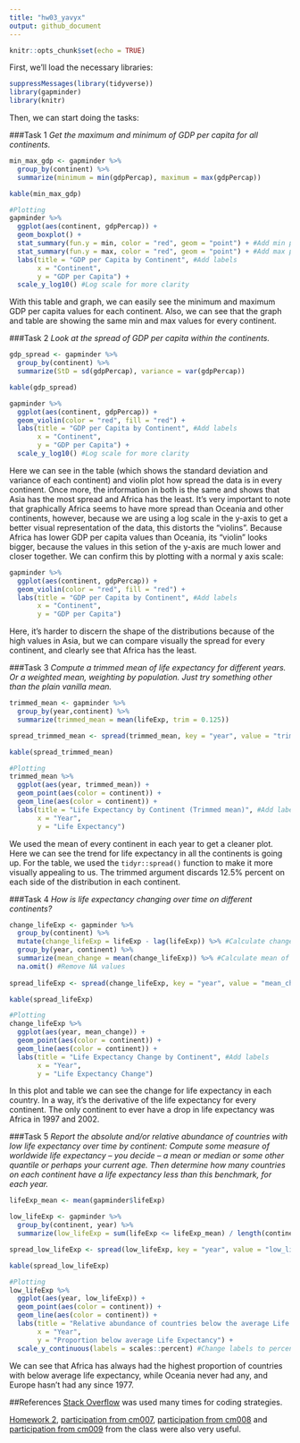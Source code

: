 ```yaml
---
title: "hw03_yavyx"
output: github_document
---
```


```r
knitr::opts_chunk$set(echo = TRUE)
```

First, we'll load the necessary libraries:

```r
suppressMessages(library(tidyverse))
library(gapminder)
library(knitr)
```

Then, we can start doing the tasks:

###Task 1
*Get the maximum and minimum of GDP per capita for all continents.*

```r
min_max_gdp <- gapminder %>%
  group_by(continent) %>%
  summarize(minimum = min(gdpPercap), maximum = max(gdpPercap))

kable(min_max_gdp)

#Plotting
gapminder %>%
  ggplot(aes(continent, gdpPercap)) +
  geom_boxplot() +
  stat_summary(fun.y = min, color = "red", geom = "point") + #Add min points
  stat_summary(fun.y = max, color = "red", geom = "point") + #Add max points
  labs(title = "GDP per Capita by Continent", #Add labels
       x = "Continent", 
       y = "GDP per Capita") +
  scale_y_log10() #Log scale for more clarity
```

With this table and graph, we can easily see the minimum and maximum GDP per capita values for each continent. Also, we can see that the graph and table are showing the same min and max values for every continent.

###Task 2
*Look at the spread of GDP per capita within the continents.*
```r
gdp_spread <- gapminder %>%
  group_by(continent) %>%
  summarize(StD = sd(gdpPercap), variance = var(gdpPercap))

kable(gdp_spread)

gapminder %>%
  ggplot(aes(continent, gdpPercap)) +
  geom_violin(color = "red", fill = "red") +
  labs(title = "GDP per Capita by Continent", #Add labels
       x = "Continent", 
       y = "GDP per Capita") +
  scale_y_log10() #Log scale for more clarity
```

Here we can see in the table (which shows the standard deviation and variance of each continent) and violin plot how spread the data is in every continent. Once more, the information in both is the same and shows that Asia has the most spread and Africa has the least. It's very important to note that graphically Africa seems to have more spread than Oceania and other continents, however, because we are using a log scale in the y-axis to get a better visual representation of the data, this distorts the "violins". Because Africa has lower GDP per capita values than Oceania, its "violin" looks bigger, because the values in this setion of the y-axis are much lower and closer together. We can confirm this by plotting with a normal y axis scale:
```r
gapminder %>%
  ggplot(aes(continent, gdpPercap)) +
  geom_violin(color = "red", fill = "red") +
  labs(title = "GDP per Capita by Continent", #Add labels
       x = "Continent", 
       y = "GDP per Capita")
```

Here, it's harder to discern the shape of the distributions because of the high values in Asia, but we can compare visually the spread for every continent, and clearly see that Africa has the least.

###Task 3
*Compute a trimmed mean of life expectancy for different years. Or a weighted mean, weighting by population. Just try something other than the plain vanilla mean.*
```r
trimmed_mean <- gapminder %>%
  group_by(year,continent) %>%
  summarize(trimmed_mean = mean(lifeExp, trim = 0.125))

spread_trimmed_mean <- spread(trimmed_mean, key = "year", value = "trimmed_mean")

kable(spread_trimmed_mean)

#Plotting
trimmed_mean %>%
  ggplot(aes(year, trimmed_mean)) +
  geom_point(aes(color = continent)) +
  geom_line(aes(color = continent)) +
  labs(title = "Life Expectancy by Continent (Trimmed mean)", #Add labels
       x = "Year", 
       y = "Life Expectancy")
```

We used the mean of every continent in each year to get a cleaner plot. Here we can see the trend for life expectancy in all the continents is going up. For the table, we used the `tidyr::spread()` function to make it more visually appealing to us. The trimmed argument discards 12.5% percent on each side of the distribution in each continent.

###Task 4
*How is life expectancy changing over time on different continents?*
```r
change_lifeExp <- gapminder %>%
  group_by(continent) %>%
  mutate(change_lifeExp = lifeExp - lag(lifeExp)) %>% #Calculate change in each continent
  group_by(year, continent) %>%
  summarize(mean_change = mean(change_lifeExp)) %>% #Calculate mean of changes
  na.omit() #Remove NA values
  
spread_lifeExp <- spread(change_lifeExp, key = "year", value = "mean_change")

kable(spread_lifeExp)

#Plotting
change_lifeExp %>%
  ggplot(aes(year, mean_change)) +
  geom_point(aes(color = continent)) +
  geom_line(aes(color = continent)) +
  labs(title = "Life Expectancy Change by Continent", #Add labels
       x = "Year", 
       y = "Life Expectancy Change") 
```

In this plot and table we can see the change for life expectancy in each country. In a way, it's the derivative of the life expectancy for every continent. The only continent to ever have a drop in life expectancy was Africa in 1997 and 2002.

###Task 5
*Report the absolute and/or relative abundance of countries with low life expectancy over time by continent: Compute some measure of worldwide life expectancy – you decide – a mean or median or some other quantile or perhaps your current age. Then determine how many countries on each continent have a life expectancy less than this benchmark, for each year.*

```r
lifeExp_mean <- mean(gapminder$lifeExp)

low_lifeExp <- gapminder %>%
  group_by(continent, year) %>%
  summarize(low_lifeExp = sum(lifeExp <= lifeExp_mean) / length(continent)) #Get the relative frequency of the countries below the overall life expectancy

spread_low_lifeExp <- spread(low_lifeExp, key = "year", value = "low_lifeExp")

kable(spread_low_lifeExp)

#Plotting
low_lifeExp %>%
  ggplot(aes(year, low_lifeExp)) +
  geom_point(aes(color = continent)) +
  geom_line(aes(color = continent)) +
  labs(title = "Relative abundance of countries below the average Life Expectancy", #Add labels
       x = "Year", 
       y = "Proportion below average Life Expectancy") +
  scale_y_continuous(labels = scales::percent) #Change labels to percent
```

We can see that Africa has always had the highest proportion of countries with below average life expectancy, while Oceania never had any, and Europe hasn't had any since 1977.

##References
[Stack Overflow](https://stackoverflow.com/) was used many times for coding strategies.

[Homework 2](https://github.com/STAT545-UBC-students/hw02-yavyx), [participation from cm007](https://github.com/yavyx/STAT545_participation/blob/master/cm007/cm007-exercise.Rmd), [participation from cm008](https://github.com/yavyx/STAT545_participation/tree/master/cm008/cm008-exercise.Rmd) and [participation from cm009](https://github.com/yavyx/STAT545_participation/blob/master/cm009/cm009-exercise.Rmd) from the class were also very useful.
